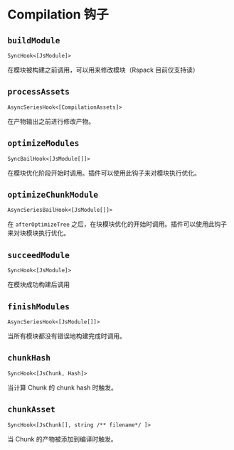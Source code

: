 # Compilation 钩子

## `buildModule`

`SyncHook<[JsModule]>`

在模块被构建之前调用，可以用来修改模块（Rspack 目前仅支持读）

## `processAssets`

`AsyncSeriesHook<[CompilationAssets]>`

在产物输出之前进行修改产物。

## `optimizeModules`

`SyncBailHook<[JsModule[]]>`

在模块优化阶段开始时调用。插件可以使用此钩子来对模块执行优化。

## `optimizeChunkModule`

`AsyncSeriesBailHook<[JsModule[]]>`

在 `afterOptimizeTree` 之后，在块模块优化的开始时调用。插件可以使用此钩子来对块模块执行优化。

## `succeedModule`

`SyncHook<[JsModule]>`

在模块成功构建后调用

## `finishModules`

`AsyncSeriesHook<[JsModule[]]>`

当所有模块都没有错误地构建完成时调用。

## `chunkHash`

`SyncHook<[JsChunk, Hash]>`

当计算 Chunk 的 chunk hash 时触发。

## `chunkAsset`

`SyncHook<[JsChunk[], string /** filename*/ ]>`

当 Chunk 的产物被添加到编译时触发。

